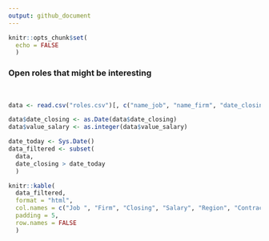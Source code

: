 ```yaml
---
output: github_document
---
```


<!-- README.md is generated from README.Rmd. Please edit that file -->

```r
knitr::opts_chunk$set(
  echo = FALSE
  )
```

### Open roles that might be interesting

<br/>

```r
data <- read.csv("roles.csv")[, c("name_job", "name_firm", "date_closing", "value_salary", "name_region", "name_contract")]

data$date_closing <- as.Date(data$date_closing)
data$value_salary <- as.integer(data$value_salary)

date_today <- Sys.Date()
data_filtered <- subset(
  data, 
  date_closing > date_today
  )

knitr::kable(
  data_filtered,
  format = "html",
  col.names = c("Job ", "Firm", "Closing", "Salary", "Region", "Contract"),
  padding = 5, 
  row.names = FALSE
  )
```
